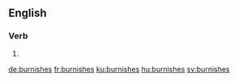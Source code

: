 ==English==

===Verb===
{{head|en}}

# {{en-third-person singular of|burnish}}

[[de:burnishes]]
[[fr:burnishes]]
[[ku:burnishes]]
[[hu:burnishes]]
[[sv:burnishes]]